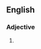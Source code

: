 {{also|off guard}}
==English==

===Adjective===
{{en-adj|head=[[off]]-[[guard]]}}

# {{alternative spelling of|off guard|lang=en}}